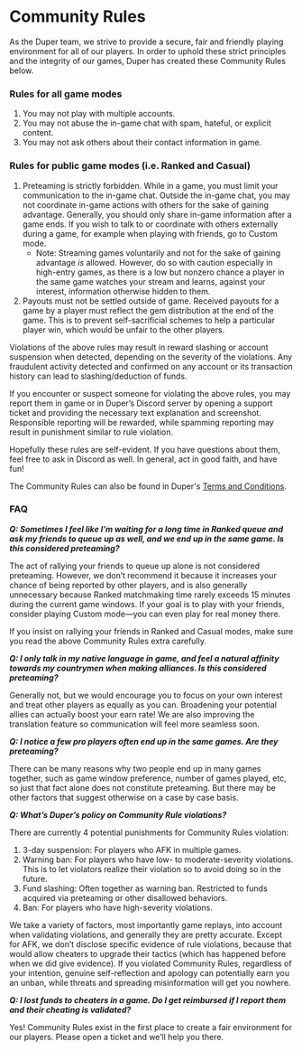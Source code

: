 # Community Rules

As the Duper team, we strive to provide a secure, fair and friendly playing environment for all of our players. In order to uphold these strict principles and the integrity of our games, Duper has created these Community Rules below.

### Rules for all game modes

1. You may not play with multiple accounts.
2. You may not abuse the in-game chat with spam, hateful, or explicit content.
3. You may not ask others about their contact information in game.

### Rules for public game modes (i.e. Ranked and Casual)

1. Preteaming is strictly forbidden. While in a game, you must limit your communication to the in-game chat. Outside the in-game chat, you may not coordinate in-game actions with others for the sake of gaining advantage. Generally, you should only share in-game information after a game ends. If you wish to talk to or coordinate with others externally during a game, for example when playing with friends, go to Custom mode.
   - Note: Streaming games voluntarily and not for the sake of gaining advantage _is_ allowed. However, do so with caution especially in high-entry games, as there is a low but nonzero chance a player in the same game watches your stream and learns, against your interest, information otherwise hidden to them.
2. Payouts must not be settled outside of game. Received payouts for a game by a player must reflect the gem distribution at the end of the game. This is to prevent self-sacrificial schemes to help a particular player win, which would be unfair to the other players.

Violations of the above rules may result in reward slashing or account suspension when detected, depending on the severity of the violations. Any fraudulent activity detected and confirmed on any account or its transaction history can lead to slashing/deduction of funds.

If you encounter or suspect someone for violating the above rules, you may report them in game or in Duper’s Discord server by opening a support ticket and providing the necessary text explanation and screenshot. Responsible reporting will be rewarded, while spamming reporting may result in punishment similar to rule violation.

Hopefully these rules are self-evident. If you have questions about them, feel free to ask in Discord as well. In general, act in good faith, and have fun!

The Community Rules can also be found in Duper's [Terms and Conditions](https://www.duper.gg/assets/terms-of-use-8a866037.pdf).

### FAQ

***Q: Sometimes I feel like I’m waiting for a long time in Ranked queue and ask my friends to queue up as well, and we end up in the same game. Is this considered preteaming?***

The act of rallying your friends to queue up alone is not considered preteaming. However, we don’t recommend it because it increases your chance of being reported by other players, and is also generally unnecessary because Ranked matchmaking time rarely exceeds 15 minutes during the current game windows. If your goal is to play with your friends, consider playing Custom mode—you can even play for real money there.

If you insist on rallying your friends in Ranked and Casual modes, make sure you read the above Community Rules extra carefully.

***Q: I only talk in my native language in game, and feel a natural affinity towards my countrymen when making alliances. Is this considered preteaming?***

Generally not, but we would encourage you to focus on your own interest and treat other players as equally as you can. Broadening your potential allies can actually boost your earn rate! We are also improving the translation feature so communication will feel more seamless soon.

***Q: I notice a few pro players often end up in the same games. Are they preteaming?***

There can be many reasons why two people end up in many games together, such as game window preference, number of games played, etc, so just that fact alone does not constitute preteaming. But there may be other factors that suggest otherwise on a case by case basis.

***Q: What’s Duper’s policy on Community Rule violations?***

There are currently 4 potential punishments for Community Rules violation:
1. 3-day suspension: For players who AFK in multiple games.
2. Warning ban: For players who have low- to moderate-severity violations. This is to let violators realize their violation so to avoid doing so in the future.
3. Fund slashing: Often together as warning ban. Restricted to funds acquired via preteaming or other disallowed behaviors.
4. Ban: For players who have high-severity violations.

We take a variety of factors, most importantly game replays, into account when validating violations, and generally they are pretty accurate. Except for AFK, we don’t disclose specific evidence of rule violations, because that would allow cheaters to upgrade their tactics (which has happened before when we did give evidence). If you violated Community Rules, regardless of your intention, genuine self-reflection and apology can potentially earn you an unban, while threats and spreading misinformation will get you nowhere.

***Q: I lost funds to cheaters in a game. Do I get reimbursed if I report them and their cheating is validated?***

Yes! Community Rules exist in the first place to create a fair environment for our players. Please open a ticket and we’ll help you there.
